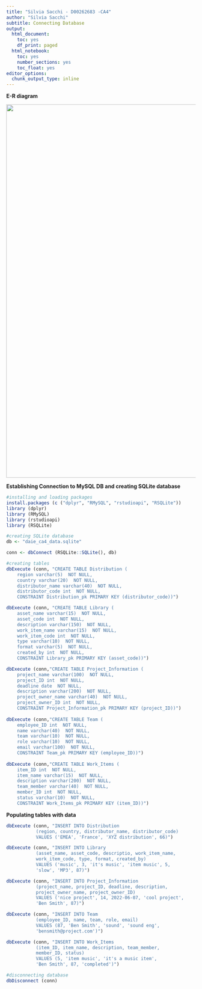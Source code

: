 ```yaml
---
title: "Silvia Sacchi - D00262683 -CA4"
author: "Silvia Sacchi"
subtitle: Connecting Database
output:
  html_document:
    toc: yes
    df_print: paged
  html_notebook:
    toc: yes
    number_sections: yes
    toc_float: yes
editor_options:
  chunk_output_type: inline
---
```


**E-R diagram**

![](images/database%20pic.png){width="993"}

**Establishing Connection to MySQL DB and creating SQLite database**

```r
#installing and loading packages
install.packages (c ("dplyr", "RMySQL", "rstudioapi", "RSQLite"))
library (dplyr)
library (RMySQL)
library (rstudioapi)
library (RSQLite)
```

```r
#creating SQLite database
db <- "daie_ca4_data.sqlite"
```
```r
conn <- dbConnect (RSQLite::SQLite(), db)
```
```r
#creating tables
dbExecute (conn, "CREATE TABLE Distribution (
    region varchar(5)  NOT NULL,
    country varchar(20)  NOT NULL,
    distributor_name varchar(40)  NOT NULL,
    distributor_code int  NOT NULL,
    CONSTRAINT Distribution_pk PRIMARY KEY (distributor_code))")

dbExecute (conn, "CREATE TABLE Library (
    asset_name varchar(15)  NOT NULL,
    asset_code int  NOT NULL,
    description varchar(150)  NOT NULL,
    work_item_name varchar(15)  NOT NULL,
    work_item_code int  NOT NULL,
    type varchar(10)  NOT NULL,
    format varchar(5)  NOT NULL,
    created_by int  NOT NULL,
    CONSTRAINT Library_pk PRIMARY KEY (asset_code))")

dbExecute (conn,"CREATE TABLE Project_Information (
    project_name varchar(100)  NOT NULL,
    project_ID int  NOT NULL,
    deadline date  NOT NULL,
    description varchar(200)  NOT NULL,
    project_owner_name varchar(40)  NOT NULL,
    project_owner_ID int  NOT NULL,
    CONSTRAINT Project_Information_pk PRIMARY KEY (project_ID))")
           
dbExecute (conn,"CREATE TABLE Team (
    employee_ID int  NOT NULL,
    name varchar(40)  NOT NULL,
    team varchar(10)  NOT NULL,
    role varchar(10)  NOT NULL,
    email varchar(100)  NOT NULL,
    CONSTRAINT Team_pk PRIMARY KEY (employee_ID))")
           
dbExecute (conn,"CREATE TABLE Work_Items (
    item_ID int  NOT NULL,
    item_name varchar(15)  NOT NULL,
    description varchar(200)  NOT NULL,
    team_member varchar(40)  NOT NULL,
    member_ID int  NOT NULL,
    status varchar(10)  NOT NULL,
    CONSTRAINT Work_Items_pk PRIMARY KEY (item_ID))")
```
**Populating tables with data**
```r
dbExecute (conn, "INSERT INTO Distribution
           (region, country, distributor_name, distributor_code)
           VALUES ('EMEA', 'France', 'XYZ distribution', 66)")
```
```r
dbExecute (conn, "INSERT INTO Library
           (asset_name, asset_code, descriptio, work_item_name,
           work_item_code, type, format, created_by)
           VALUES ('music', 3, 'it's music', 'item music', 5,
           'slow', 'MP3', 87)")
```
```r
dbExecute (conn, "INSERT INTO Project_Information
           (project_name, project_ID, deadline, description,
           project_owner_name, project_owner_ID)
           VALUES ('nice project', 14, 2022-06-07, 'cool project',
           'Ben Smith', 87)")
```
```r
dbExecute (conn, "INSERT INTO Team
           (employee_ID, name, team, role, email)
           VALUES (87, 'Ben Smith', 'sound', 'sound eng',
           'bensmith@project.com')")
```
```r

dbExecute (conn, "INSERT INTO Work_Items
           (item_ID, item_name, description, team_member,
           member_ID, status)
           VALUES (5, 'item music', 'it's a music item',
           'Ben Smith', 87, 'completed')")
```

```r
#disconnecting database
dbDisconnect (conn)
```

